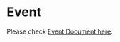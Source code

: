 # Event

Please check [Event Document here](https://pub.dev/documentation/zego_uikit_prebuilt_live_streaming/latest/topics/Events-topic.html).
